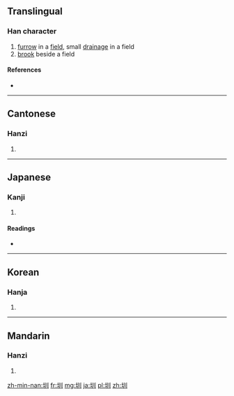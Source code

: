 ==Translingual==

===Han character===
{{Han char|rn=32|rad=土|as=03|sn=6|four=4210<sub>0</sub>|canj=土中中中 (GLLL)|ids=⿰[[土]][[川]]}}

# [[furrow]] in a [[field]], small [[drainage]] in a field
# [[brook]] beside a field

====References====
* {{Han ref|kx=0224.150|dkj=04894|dj=0458.020|hdz=10420.030|uh=5733|ud=22323|bh=A660|bd=42592}}

----

==Cantonese==

===Hanzi===
{{yue-hanzi|jyut=[[zan3]]|y=jan3}}

# {{defn|lang=yue|sort=土03}}

----

==Japanese==

===Kanji===
{{ja-kanji|grade=|rs=土03}}

# {{defn|lang=ja|sort=土03}}

====Readings====
* {{ja-readings|on=[[しん]] (shin), [[けん]] (ken)|}}

----

==Korean==

===Hanja===
{{ko-hanja|hangeul=천|rv=cheon|mr=ch'ŏn}}

# {{defn|lang=ko|sort=土03}}

----

==Mandarin==

===Hanzi===
{{cmn-hanzi|pin=[[zhèn]] ([[zhen4]]), [[zùn]] ([[zùn4]])|wg=chen<sup>4</sup>, tsun<sup>4</sup>}}

# {{defn|lang=cmn|sort=土03}}

[[zh-min-nan:圳]]
[[fr:圳]]
[[mg:圳]]
[[ja:圳]]
[[pl:圳]]
[[zh:圳]]